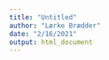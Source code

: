 ```yaml
---
title: "Untitled"
author: "Lærke Brædder"
date: "2/16/2021"
output: html_document
---
```


```r

```


